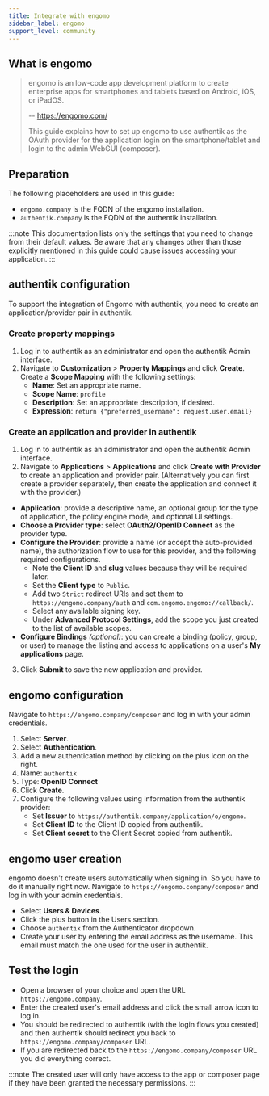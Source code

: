 ```yaml
---
title: Integrate with engomo
sidebar_label: engomo
support_level: community
---
```


## What is engomo

> engomo is an low-code app development platform to create enterprise apps for smartphones and tablets based on Android, iOS, or iPadOS.
>
> -- https://engomo.com/
>
> This guide explains how to set up engomo to use authentik as the OAuth provider for the application login on the smartphone/tablet and login to the admin WebGUI (composer).

## Preparation

The following placeholders are used in this guide:

- `engomo.company` is the FQDN of the engomo installation.
- `authentik.company` is the FQDN of the authentik installation.

:::note
This documentation lists only the settings that you need to change from their default values. Be aware that any changes other than those explicitly mentioned in this guide could cause issues accessing your application.
:::

## authentik configuration

To support the integration of Engomo with authentik, you need to create an application/provider pair in authentik.

### Create property mappings

1. Log in to authentik as an administrator and open the authentik Admin interface.
2. Navigate to **Customization** > **Property Mappings** and click **Create**. Create a **Scope Mapping** with the following settings:
    - **Name**: Set an appropriate name.
    - **Scope Name**: `profile`
    - **Description**: Set an appropriate description, if desired.
    - **Expression**: `return {"preferred_username": request.user.email}`

### Create an application and provider in authentik

1. Log in to authentik as an administrator and open the authentik Admin interface.
2. Navigate to **Applications** > **Applications** and click **Create with Provider** to create an application and provider pair. (Alternatively you can first create a provider separately, then create the application and connect it with the provider.)

- **Application**: provide a descriptive name, an optional group for the type of application, the policy engine mode, and optional UI settings.
- **Choose a Provider type**: select **OAuth2/OpenID Connect** as the provider type.
- **Configure the Provider**: provide a name (or accept the auto-provided name), the authorization flow to use for this provider, and the following required configurations.
    - Note the **Client ID** and **slug** values because they will be required later.
    - Set the **Client type** to `Public`.
    - Add two `Strict` redirect URIs and set them to `https://engomo.company/auth` and `com.engomo.engomo://callback/`.
    - Select any available signing key.
    - Under **Advanced Protocol Settings**, add the scope you just created to the list of available scopes.
- **Configure Bindings** _(optional)_: you can create a [binding](https://docs.goauthentik.io/docs/add-secure-apps/flows-stages/bindings/) (policy, group, or user) to manage the listing and access to applications on a user's **My applications** page.

3. Click **Submit** to save the new application and provider.

## engomo configuration

Navigate to `https://engomo.company/composer` and log in with your admin credentials.

1. Select **Server**.
2. Select **Authentication**.
3. Add a new authentication method by clicking on the plus icon on the right.
4. Name: `authentik`
5. Type: **OpenID Connect**
6. Click **Create**.
7. Configure the following values using information from the authentik provider:
    - Set **Issuer** to `https://authentik.company/application/o/engomo`.
    - Set **Client ID** to the Client ID copied from authentik.
    - Set **Client secret** to the Client Secret copied from authentik.

## engomo user creation

engomo doesn't create users automatically when signing in. So you have to do it manually right now.
Navigate to `https://engomo.company/composer` and log in with your admin credentials.

- Select **Users & Devices**.
- Click the plus button in the Users section.
- Choose `authentik` from the Authenticator dropdown.
- Create your user by entering the email address as the username. This email must match the one used for the user in authentik.

## Test the login

- Open a browser of your choice and open the URL `https://engomo.company`.
- Enter the created user's email address and click the small arrow icon to log in.
- You should be redirected to authentik (with the login flows you created) and then authentik should redirect you back to `https://engomo.company/composer` URL.
- If you are redirected back to the `https://engomo.company/composer` URL you did everything correct.

:::note
The created user will only have access to the app or composer page if they have been granted the necessary permissions.
:::
